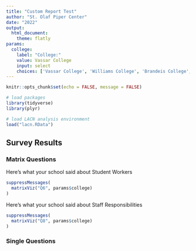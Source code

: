 ```yaml
---
title: "Custom Report Test"
author: "St. Olaf Piper Center"
date: "2022"
output: 
  html_document:
    theme: flatly
params:
  college:
    label: "College:"
    value: Vassar College
    input: select
    choices: ['Vassar College', 'Williams College', 'Brandeis College', 'College of the Holy Cross', 'Franklin and Marshall College']
---
```


```r
knitr::opts_chunk$set(echo = FALSE, message = FALSE)

# load packages
library(tidyverse)
library(plyr)

# load LACN analysis environment
load("lacn.RData")
```


## Survey Results {.tabset}

### Matrix Questions

Here's what your school said about Student Workers

```r

suppressMessages(
  matrixViz("Q6", params$college)
)

```

Here's what your school said about Staff Responsibilities

```r
suppressMessages(
  matrixViz("Q8", params$college)
)
```


### Single Questions
